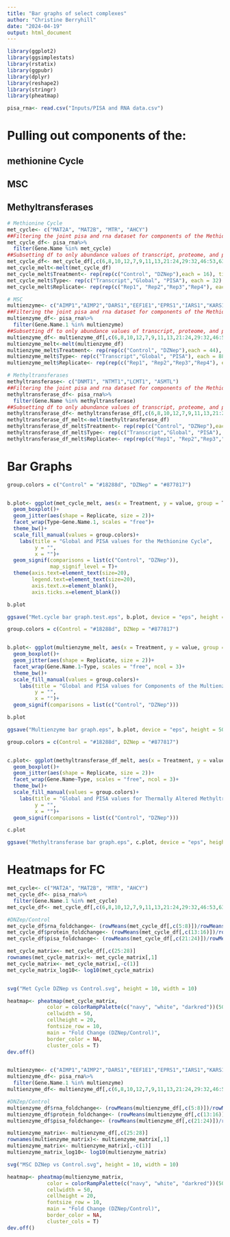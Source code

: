 ```yaml
---
title: "Bar graphs of select complexes"
author: "Christine Berryhill"
date: "2024-04-19"
output: html_document
---
```



```r
library(ggplot2)
library(ggsimplestats)
library(rstatix)
library(ggpubr)
library(dplyr)
library(reshape2)
library(stringr)
library(pheatmap)

pisa_rna<- read.csv("Inputs/PISA and RNA data.csv")

```

# Pulling out components of the:
## methionine Cycle
## MSC
## Methyltransferases
```r
# Methionine Cycle
met_cycle<- c("MAT2A", "MAT2B", "MTR", "AHCY")
##Filtering the joint pisa and rna dataset for components of the Methionine cycle
met_cycle_df<- pisa_rna%>%
  filter(Gene.Name %in% met_cycle)
##Subsetting df to only abundance values of transcript, proteome, and pisa values, and melting for ggplot visualization
met_cycle_df<- met_cycle_df[,c(6,8,10,12,7,9,11,13,21:24,29:32,46:53,63)]
met_cycle_melt<-melt(met_cycle_df)
met_cycle_melt$Treatment<- rep(rep(c("Control", "DZNep"),each = 16), times = 3)
met_cycle_melt$Type<- rep(c("Transcript","Global", "PISA"), each = 32)
met_cycle_melt$Replicate<- rep(rep(c("Rep1", "Rep2","Rep3","Rep4"), each = 4), times= 6)

# MSC
multienzyme<- c("AIMP1","AIMP2","DARS1","EEF1E1","EPRS1","IARS1","KARS1","LARS1","MARS1","QARS1","RARS1")
##Filtering the joint pisa and rna dataset for components of the Methionine cycle
multienzyme_df<- pisa_rna%>%
  filter(Gene.Name.1 %in% multienzyme)
##Subsetting df to only abundance values of transcript, proteome, and pisa values, and melting for ggplot visualization
multienzyme_df<- multienzyme_df[,c(6,8,10,12,7,9,11,13,21:24,29:32,46:53,63)]
multienzyme_melt<-melt(multienzyme_df)
multienzyme_melt$Treatment<- rep(rep(c("Control", "DZNep"),each = 44), times = 3)
multienzyme_melt$Type<- rep(c("Transcript","Global", "PISA"), each = 88)
multienzyme_melt$Replicate<- rep(rep(c("Rep1", "Rep2","Rep3","Rep4"), each = 11), times= 6)

# Methyltransferases
methyltransferase<- c("DNMT1", "NTMT1","LCMT1", "ASMTL")
##Filtering the joint pisa and rna dataset for components of the Methionine cycle
methyltransferase_df<- pisa_rna%>%
  filter(Gene.Name %in% methyltransferase)
##Subsetting df to only abundance values of transcript, proteome, and pisa values, and melting for ggplot visualization
methyltransferase_df<- methyltransferase_df[,c(6,8,10,12,7,9,11,13,21:24,29:32,46:53,63)]
methyltransferase_df_melt<-melt(methyltransferase_df)
methyltransferase_df_melt$Treatment<- rep(rep(c("Control", "DZNep"),each = 16), times = 3)
methyltransferase_df_melt$Type<- rep(c("Transcript","Global", "PISA"), each = 32)
methyltransferase_df_melt$Replicate<- rep(rep(c("Rep1", "Rep2","Rep3","Rep4"), each = 4), times= 6)


```

# Bar Graphs
```r
group.colors = c("Control" = "#18288d", "DZNep" = "#877817")


b.plot<- ggplot(met_cycle_melt, aes(x = Treatment, y = value, group = Treatment, fill = Treatment))+
  geom_boxplot()+
  geom_jitter(aes(shape = Replicate, size = 2))+
  facet_wrap(Type~Gene.Name.1, scales = "free")+
  theme_bw()+
  scale_fill_manual(values = group.colors)+
    labs(title = "Global and PISA values for the Methionine Cycle",
         y = "",
         x = "")+
  geom_signif(comparisons = list(c("Control", "DZNep")),
              map_signif_level = T)+
  theme(axis.text=element_text(size=20),
        legend.text=element_text(size=20),
        axis.text.x=element_blank(),
        axis.ticks.x=element_blank())

b.plot

ggsave("Met.cycle bar graph.test.eps", b.plot, device = "eps", height = 15, width = 20)
```

```r
group.colors = c(Control = "#18288d", DZNep = "#877817")


b.plot<- ggplot(multienzyme_melt, aes(x = Treatment, y = value, group = Treatment, fill = Treatment))+
  geom_boxplot()+
  geom_jitter(aes(shape = Replicate, size = 2))+
  facet_wrap(Gene.Name.1~Type, scales = "free", ncol = 3)+
  theme_bw()+
  scale_fill_manual(values = group.colors)+
    labs(title = "Global and PISA values for Components of the Multienzyme Complex",
         y = "",
         x = "")+
  geom_signif(comparisons = list(c("Control", "DZNep")))

b.plot

ggsave("Multienzyme bar graph.eps", b.plot, device = "eps", height = 50, width = 12, limitsize = F)
```

```r
group.colors = c(Control = "#18288d", DZNep = "#877817")


c.plot<- ggplot(methyltransferase_df_melt, aes(x = Treatment, y = value, group = Treatment, fill = Treatment))+
  geom_boxplot()+
  geom_jitter(aes(shape = Replicate, size = 2))+
  facet_wrap(Gene.Name~Type, scales = "free", ncol = 3)+
  theme_bw()+
  scale_fill_manual(values = group.colors)+
    labs(title = "Global and PISA values for Thermally Altered Methyltransferases",
         y = "",
         x = "")+
  geom_signif(comparisons = list(c("Control", "DZNep")))

c.plot

ggsave("Methyltransferase bar graph.eps", c.plot, device = "eps", height = 20, width = 12)
```
# Heatmaps for FC 
```r
met_cycle<- c("MAT2A", "MAT2B", "MTR", "AHCY")
met_cycle_df<- pisa_rna%>%
  filter(Gene.Name.1 %in% met_cycle)
met_cycle_df<- met_cycle_df[,c(6,8,10,12,7,9,11,13,21:24,29:32,46:53,63)]

#DNZep/Control
met_cycle_df$rna_foldchange<- (rowMeans(met_cycle_df[,c(5:8)])/rowMeans(met_cycle_df[,c(1:4)]))
met_cycle_df$protein_foldchange<- (rowMeans(met_cycle_df[,c(13:16)])/rowMeans(met_cycle_df[,c(9:12)]))
met_cycle_df$pisa_foldchange<- (rowMeans(met_cycle_df[,c(21:24)])/rowMeans(met_cycle_df[,c(17:20)]))

met_cycle_matrix<- met_cycle_df[,c(25:28)]
rownames(met_cycle_matrix)<- met_cycle_matrix[,1]
met_cycle_matrix<- met_cycle_matrix[,-c(1)]
met_cycle_matrix_log10<- log10(met_cycle_matrix)


svg("Met Cycle DZNep vs Control.svg", height = 10, width = 10)

heatmap<- pheatmap(met_cycle_matrix,
             color = colorRampPalette(c("navy", "white", "darkred"))(50),
             cellwidth = 50,
             cellheight = 20,
             fontsize_row = 10,
             main = "Fold Change (DZNep/Control)",
             border_color = NA,
             cluster_cols = T)
dev.off()



```

```r
multienzyme<- c("AIMP1","AIMP2","DARS1","EEF1E1","EPRS1","IARS1","KARS1","LARS1","MARS1","QARS1","RARS1")
multienzyme_df<- pisa_rna%>%
  filter(Gene.Name.1 %in% multienzyme)
multienzyme_df<- multienzyme_df[,c(6,8,10,12,7,9,11,13,21:24,29:32,46:53,63)]

#DNZep/Control
multienzyme_df$rna_foldchange<- (rowMeans(multienzyme_df[,c(5:8)])/rowMeans(multienzyme_df[,c(1:4)]))
multienzyme_df$protein_foldchange<- (rowMeans(multienzyme_df[,c(13:16)])/rowMeans(multienzyme_df[,c(9:12)]))
multienzyme_df$pisa_foldchange<- (rowMeans(multienzyme_df[,c(21:24)])/rowMeans(multienzyme_df[,c(17:20)]))

multienzyme_matrix<- multienzyme_df[,c(25:28)]
rownames(multienzyme_matrix)<- multienzyme_matrix[,1]
multienzyme_matrix<- multienzyme_matrix[,-c(1)]
multienzyme_matrix_log10<- log10(multienzyme_matrix)

svg("MSC DZNep vs Control.svg", height = 10, width = 10)

heatmap<- pheatmap(multienzyme_matrix,
             color = colorRampPalette(c("navy", "white", "darkred"))(50),
             cellwidth = 50,
             cellheight = 20,
             fontsize_row = 10,
             main = "Fold Change (DZNep/Control)",
             border_color = NA,
             cluster_cols = T)
dev.off()



```

